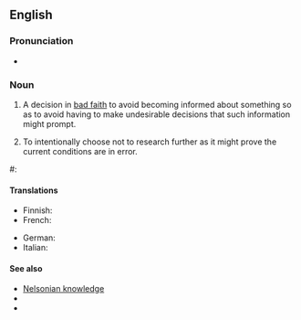 ==English==

===Pronunciation===
* {{audio|en|En-au-willful ignorance.ogg|Audio (AU)}}

===Noun===
{{wikipedia}}
{{en-noun|-}}

# {{lb|en|idiomatic|legal}} A decision in [[bad faith]] to avoid becoming informed about something so as to avoid having to make undesirable decisions that such information might prompt.
# To intentionally choose not to research further as it might prove the current conditions are in error. 

#: {{syn|en|vincible ignorance|willful blindness}}

====Translations====
{{trans-top|a decision in bad faith to avoid becoming informed}}
* Finnish: {{t|fi|tarkoituksellinen tietämättömyys}}
* French: {{t|fr|aveuglement volontaire|m}}
{{trans-mid}}
* German: {{t+|de|Ignoranz|f}}
* Italian: {{t|it|ignoranza attiva|f}}
{{trans-bottom}}

====See also====
* [[Nelsonian knowledge]]
* {{l|en|ostrich instruction}}
* {{l|en|turn a blind eye}}
